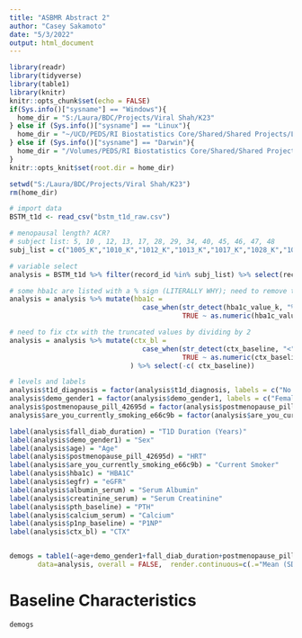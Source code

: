 ---
title: "ASBMR Abstract 2"
author: "Casey Sakamoto"
date: "5/3/2022"
output: html_document
---

```{r setup, include=FALSE}
library(readr)
library(tidyverse)
library(table1)
library(knitr)
knitr::opts_chunk$set(echo = FALSE)
if(Sys.info()["sysname"] == "Windows"){
  home_dir = "S:/Laura/BDC/Projects/Viral Shah/K23"
} else if (Sys.info()["sysname"] == "Linux"){
  home_dir = "~/UCD/PEDS/RI Biostatistics Core/Shared/Shared Projects/Laura/BDC/Projects/Viral Shah/K23"
} else if (Sys.info()["sysname"] == "Darwin"){
  home_dir = "/Volumes/PEDS/RI Biostatistics Core/Shared/Shared Projects/Laura/BDC/Projects/Viral Shah/K23"
}
knitr::opts_knit$set(root.dir = home_dir)

setwd("S:/Laura/BDC/Projects/Viral Shah/K23")
rm(home_dir)
```


```{r data import and clean, include=FALSE}
# import data
BSTM_t1d <- read_csv("bstm_t1d_raw.csv")

# menopausal length? ACR?
# subject list: 5, 10 , 12, 13, 17, 28, 29, 34, 40, 45, 46, 47, 48
subj_list = c("1005_K","1010_K","1012_K","1013_K","1017_K","1028_K","1029_K","1034_K","1040_K","1045_K","1046_K","1047_K","1048_K")

# variable select
analysis = BSTM_t1d %>% filter(record_id %in% subj_list) %>% select(record_id, t1d_diagnosis,age, demo_gender1, fall_diab_duration, postmenopause_pill_42695d, are_you_currently_smoking_e66c9b, do_you_drink_3_or_more_uni_ca666a, hba1c_value_k, egfr,albumin_serum, creatinine_serum, pth_baseline, calcium_serum, p1np_baseline, ctx_baseline )

# some hba1c are listed with a % sign (LITERALLY WHY); need to remove that
analysis = analysis %>% mutate(hba1c = 
                                 case_when(str_detect(hba1c_value_k, "%") ~ as.numeric(str_sub(hba1c_value_k, 1,str_length(hba1c_value_k)-1)),
                                           TRUE ~ as.numeric(hba1c_value_k))) %>% select(-hba1c_value_k)

# need to fix ctx with the truncated values by dividing by 2
analysis = analysis %>% mutate(ctx_bl = 
                                 case_when(str_detect(ctx_baseline, "<") ~ (as.numeric(str_sub(ctx_baseline, 2))/2),
                                           TRUE ~ as.numeric(ctx_baseline)),
                              ) %>% select(-c( ctx_baseline))
```

```{r table 1 setup, include=FALSE}
# levels and labels
analysis$t1d_diagnosis = factor(analysis$t1d_diagnosis, labels = c("No T1D Diagnosis", "T1D Diagnosis"))
analysis$demo_gender1 = factor(analysis$demo_gender1, labels = c("Female"))
analysis$postmenopause_pill_42695d = factor(analysis$postmenopause_pill_42695d, labels = c("No HRT", "HRT"))
analysis$are_you_currently_smoking_e66c9b = factor(analysis$are_you_currently_smoking_e66c9b, labels = c("No", "Yes"))

label(analysis$fall_diab_duration) = "T1D Duration (Years)"
label(analysis$demo_gender1) = "Sex"
label(analysis$age) = "Age"
label(analysis$postmenopause_pill_42695d) = "HRT"
label(analysis$are_you_currently_smoking_e66c9b) = "Current Smoker"
label(analysis$hba1c) = "HBA1C"
label(analysis$egfr) = "eGFR"
label(analysis$albumin_serum) = "Serum Albumin"
label(analysis$creatinine_serum) = "Serum Creatinine"
label(analysis$pth_baseline) = "PTH"
label(analysis$calcium_serum) = "Calcium"
label(analysis$p1np_baseline) = "P1NP"
label(analysis$ctx_bl) = "CTX"


demogs = table1(~age+demo_gender1+fall_diab_duration+postmenopause_pill_42695d+are_you_currently_smoking_e66c9b+ hba1c+egfr+pth_baseline+calcium_serum+p1np_baseline+ctx_bl|t1d_diagnosis,
       data=analysis, overall = FALSE,  render.continuous=c(.="Mean (SD)"))
```

# Baseline Characteristics
```{r table1}
demogs
```
